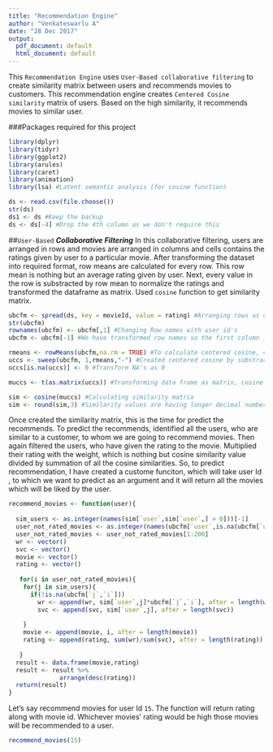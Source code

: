 ```yaml
---
title: "Recommendation Engine"
author: "Venkateswarlu A"
date: "28 Dec 2017"
output:
  pdf_document: default
  html_document: default
---
```

This `Recommendation Engine` uses `User-Based collaborative filtering` to create similarity matrix between users and recommends movies to customers. This recommendation engine creates `Centered Cosine similarity` matrix of users. Based on the high similarity, it recommends movies to similar user.   

###Packages required for this project
```r
library(dplyr)
library(tidyr)
library(ggplot2)
library(arules)
library(caret)
library(animation)
library(lsa) #Latent semantic analysis (for cosine function)
```

```r
ds <- read.csv(file.choose())
str(ds)
ds1 <- ds #Keep the backup
ds <- ds[-4] #Drop the 4th column as we don't require this
```

##`User-Based` ***Collaborative Filtering***
In this collaborative filtering, users are arranged in rows and movies are arranged in columns and cells contains the ratings given by user to a particular movie. After transforming the dataset into required format, row means are calculated for every row. This row mean is nothing but an average rating given by user. Next, every value in the row is substracted by row mean to normalize the ratings and transformed the dataframe as matrix. Used `cosine` function to get similarity matrix.  

```r
ubcfm <- spread(ds, key = movieId, value = rating) #Arranging rows as users, columns as movies and ratings are cell values
str(ubcfm)
rownames(ubcfm) <- ubcfm[,1] #Changing Row names with user id's
ubcfm <- ubcfm[-1] #We have transformed row names so the first column is no longer needed

rmeans <- rowMeans(ubcfm,na.rm = TRUE) #To calculate centered cosine, calculate row means
uccs <- sweep(ubcfm, 1,rmeans,"-") #Created centered cosine by substracting every row value with respective row mean
uccs[is.na(uccs)] <- 0 #Transform NA's as 0

muccs <- t(as.matrix(uccs)) #Transforming data frame as matrix, cosine will accept vectors or matrix

sim <- cosine(muccs) #Calculating similarity matrix
sim <- round(sim,3) #Similarity values are having longer decimal numbers, so rouding to 3 decimal point
```

Once created the similarity matrix, this is the time for predict the recommends. To predict the recommends, identified all the users, who are similar to a customer, to whom we are going to recommend movies. Then again filtered the users, who have given the rating to the movie. Multiplied their rating with the weight, which is nothing but cosine similarity value divided by summation of all the cosine similarities. So, to predict recommendation, I have created a custome funciton, which will take user Id , to which we want to predict as an argument and it will return all the movies which will be liked by the user.
```r
recommend_movies <- function(user){
  
  sim_users <- as.integer(names(sim[`user`,sim[`user`,] > 0]))[-1]
  user_not_rated_movies <- as.integer(names(ubcfm[`user`,is.na(ubcfm[`user`,])]))
  user_not_rated_movies <- user_not_rated_movies[1:200]
  wr <- vector()
  svc <- vector()
  movie <- vector()
  rating <- vector()
 
   for(i in user_not_rated_movies){
    for(j in sim_users){
      if(!is.na(ubcfm[`j`,`i`]))
        wr <- append(wr, sim[`user`,j]*ubcfm[`j`,`i`], after = length(wr))
        svc <- append(svc, sim[`user`,j], after = length(svc))
      
    }
    movie <- append(movie, i, after = length(movie))
    rating <- append(rating, sum(wr)/sum(svc), after = length(rating))
    
   }
  result <- data.frame(movie,rating)
  result <- result %>%
              arrange(desc(rating))
  return(result)
}
```
Let's say recommend movies for user Id `15`. The function will return rating along with movie id. Whichever movies' rating would be high those movies will be recommended to a user.
```r

recommend_movies(15)
```